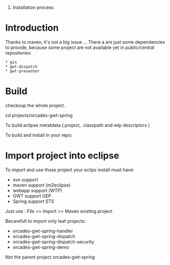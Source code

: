 #Installation process

= Introduction =

Thanks to maven, it's not a big issue ...
There a are just some dependencies to provide, because some project are not available yet in public/central repositories:

 * gin
 * gwt-dispatch
 * gwt-presenter



= Build =

checkoup the whole project.

cd projects/orcades-gwt-spring

To build eclipse metatdata (.project, .classpath and wtp descriptors )

{{{mvn eclipse:clean eclipse:m2eclipse}}}

To build and install in your repo:

{{{mvn clean install}}}

= Import project into eclipse =

To import and use those project your eclips install must have:
* svn support
* maven support (m2eclipse)
* webapp support (WTP)
* GWT support GEP
* Spring support STS

Just use :
File >> Import >> Maven existing project

Becarefull to import only leaf projects:
* orcades-gwt-spring-handler
* orcades-gwt-spring-dispatch
* orcades-gwt-spring-dispatch-security
* orcades-gwt-spring-demo

Not the parent project orcades-gwt-spring
